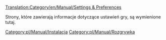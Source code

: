 [[Translation:Category/en/Manual/Settings & Preferences]]


Strony, które zawierają informacje dotyczące ustawień gry, są wymienione tutaj.

[[Category:pl/Manual/Instalacja]]
[[Category:pl/Manual/Rozgrywka]]